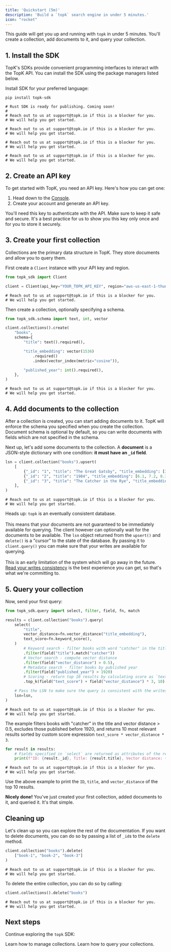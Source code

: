 ```yaml
---
title: 'Quickstart (5m)'
description: 'Build a `topk` search engine in under 5 minutes.'
icon: "rocket"
---
```



This guide will get you up and running with `topk` in under 5 minutes. You'll create a collection, add documents to it, and query your collection.

## 1. Install the SDK

TopK's SDKs provide convenient programming interfaces to interact with the TopK API. You can install the SDK using the package managers listed below.

Install SDK for your preferred language:

<CodeGroup>

```shell Python
pip install topk-sdk
```

```shell Rust
# Rust SDK is ready for publishing. Coming soon!
#
# Reach out to us at support@topk.io if this is a blocker for you.
# We will help you get started.
```

```shell JavaScript
# Reach out to us at support@topk.io if this is a blocker for you.
# We will help you get started.
```

```shell REST
# Reach out to us at support@topk.io if this is a blocker for you.
# We will help you get started.
```

```shell gRPC
# Reach out to us at support@topk.io if this is a blocker for you.
# We will help you get started.
```

</CodeGroup>


## 2. Create an API key

To get started with TopK, you need an API key. Here's how you can get one:

1. Head down to the <a href="https://console.topk.io" target="_blank">Console</a>. 
2. Create your account and generate an API key. 

You'll need this key to authenticate with the API. Make sure to keep it safe and secure. It's a best practice for us to show you this key only once and for you to store it securely.

## 3. Create your first collection

Collections are the primary data structure in TopK. They store documents and allow you to query them.

First create a `Client` instance with your API key and <Tooltip tip="TopK region is where your data is stored. It maps to a specific cloud region.">region</Tooltip>. 

<CodeGroup>

```python Python
from topk_sdk import Client

client = Client(api_key="YOUR_TOPK_API_KEY", region="aws-us-east-1-thunderbird")
```

```shell JavaScript
# Reach out to us at support@topk.io if this is a blocker for you.
# We will help you get started.
```

</CodeGroup>

Then create a collection, optionally specifying a schema. 

<CodeGroup>

```python Python
from topk_sdk.schema import text, int, vector

client.collections().create(
    "books",
    schema={
        "title": text().required(),

        "title_embedding": vector(1536)
            .required()
            .index(vector_index(metric="cosine")),

        "published_year": int().required(),
    },
)
```

```shell JavaScript
# Reach out to us at support@topk.io if this is a blocker for you.
# We will help you get started.
```

</CodeGroup>

## 4. Add documents to the collection

After a collection is created, you can start adding documents to it. TopK will enforce the schema you specified when you create the collection. Document schema is optional by default, so you can write documents with fields which are not specified in the schema.

Next up, let's add some documents to the collection. A **document** is a JSON-style dictionary with one condition: **it must have an `_id` field**.

<CodeGroup>

```python Python
lsn = client.collection("books").upsert(
    [
        {"_id": "1", "title": "The Great Gatsby", "title_embedding": [3.1, 6.2, 9.3, ...], "published_year": 1925},
        {"_id": "2", "title": "1984", "title_embedding": [6.1, 7.2, 8.3, ...], "published_year": 1949},
        {"_id": "3", "title": "The Catcher in the Rye", "title_embedding": [1.1, 2.2, 3.3, ...], "published_year": 1951},
    ],
)
```

```shell JavaScript
# Reach out to us at support@topk.io if this is a blocker for you.
# We will help you get started.
```

</CodeGroup>

<Warning>Heads up: `topk` is an eventually consistent database.<br /><br />This means that your documents are not guaranteed to be immediately available for querying. The client however can optionally wait for the documents to be available. The `lsn` object returned from the `upsert()` and `delete()` is a "cursor" to the state of the database. By passing it to `client.query()` you can make sure that your writes are available for querying.<br /><br />This is an early limitation of the system which will go away in the future. <a href="https://www.geeksforgeeks.org/read-your-writes-consistency-in-system-design/">Read your writes consistency</a> is the best experience you can get, so that's what we're committing to.</Warning>

## 5. Query your collection

Now, send your first query:

<CodeGroup>

```python Python
from topk_sdk.query import select, filter, field, fn, match

results = client.collection("books").query(
    select(
        "title",
        vector_distance=fn.vector_distance("title_embedding"),
        text_score=fn.keyword_score(),
    )
        # Keyword search - filter books with word "catcher" in the title
        .filter(field("title").match("catcher"))
        # Vector search - compute vector distance
        .filter(field("vector_distance") > 0.5),
        # Metadata search - filter books by published year
        .filter(field("published_year") > 1920)
        # Scoring - return top 10 results by calculating score as `text_score + vector_distance * 3`
        .top_k(field("text_score") + field("vector_distance") * 3, 10)

    # Pass the LSN to make sure the query is consistent with the writes. 
    lsn=lsn,
)
```

```shell JavaScript
# Reach out to us at support@topk.io if this is a blocker for you.
# We will help you get started.
```

</CodeGroup>

The example filters books with "catcher" in the title and vector distance > 0.5, excludes those published before 1920, and returns 10 most relevant results sorted by custom score expression `text_score * vector_distance * 3`.

<CodeGroup>

```python Python
for result in results:
    # Fields specified in `select` are returned as attributes of the result object. `_id` is always returned.
    print(f"ID: {result._id}, Title: {result.title}, Vector distance: {result.vector_distance}")
```

```shell JavaScript
# Reach out to us at support@topk.io if this is a blocker for you.
# We will help you get started.
```

</CodeGroup>

Use the above example to print the `ID`, `title`, and `vector_distance` of the top 10 results.

<Check>**Nicely done!** You've just created your first collection, added documents to it, and queried it. It's that simple.</Check>

## Cleaning up

Let's clean up so you can explore the rest of the documentation. If you want to delete documents, you can do so by passing a list of `_id`s to the `delete` method.

<CodeGroup>

```python Python
client.collection("books").delete(
    ["book-1", "book-2", "book-3"]
)
```

```shell JavaScript
# Reach out to us at support@topk.io if this is a blocker for you.
# We will help you get started.
```

</CodeGroup>

To delete the entire collection, you can do so by calling:

<CodeGroup>

```python Python
client.collections().delete("books")
```

```shell JavaScript
# Reach out to us at support@topk.io if this is a blocker for you.
# We will help you get started.
```

</CodeGroup>

<Support />

## Next steps

Continue exploring the `topk` SDK:

<CardGroup>

<Card title="Managing collections" icon="paintbrush" href="/collections/create">
  Learn how to manage collections.
</Card>

<Card title="Querying" icon="square-code" href="/documents/query">
  Learn how to query your collections.
</Card>

</CardGroup>
